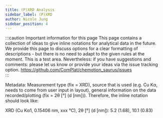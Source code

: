 ```yaml
---
title: (P)XRD Analysis
sidebar_label: (P)XRD
author: Nicole Jung
sidebar_position: 4
---
```


:::caution Important information for this page
This page contains a collection of ideas to give inline notations for analytical data in the future. We provide this page to discuss options for a clear formatting of descriptions - but there is no need to adapt to the given rules at the moment. This is a test area. Nevertheless: if you have suggestions and comments: please let us know or provide your ideas via the issue tracking option.
https://github.com/ComPlat/chemotion_saurus/issues  
:::



Metadata: Measurement type (fix = XRD), source that is used (e.g. Cu Kα, needs to come from user input in layout), general information on the data recorded/plotting (fix = 2θ [°] (d [nm])).
Therefore, the inline notation should look like:

XRD (Cu Kα1, 0.15406 nm, xxx °C), 2θ [°] (d [nm]): 5.2 (1.68), 10.1 (0.83)
